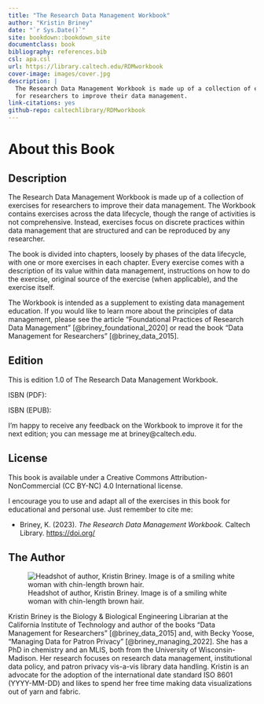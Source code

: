 ```yaml
--- 
title: "The Research Data Management Workbook"
author: "Kristin Briney"
date: "`r Sys.Date()`"
site: bookdown::bookdown_site
documentclass: book
bibliography: references.bib
csl: apa.csl
url: https://library.caltech.edu/RDMworkbook
cover-image: images/cover.jpg
description: |
  The Research Data Management Workbook is made up of a collection of exercises
  for researchers to improve their data management.
link-citations: yes
github-repo: caltechlibrary/RDMworkbook
---
```


# About this Book {-}

## Description {-}

The Research Data Management Workbook is made up of a collection of exercises for researchers to improve their data management. The Workbook contains exercises across the data lifecycle, though the range of activities is not comprehensive. Instead, exercises focus on discrete practices within data management that are structured and can be reproduced by any researcher.

The book is divided into chapters, loosely by phases of the data lifecycle, with one or more exercises in each chapter. Every exercise comes with a description of its value within data management, instructions on how to do the exercise, original source of the exercise (when applicable), and the exercise itself.

The Workbook is intended as a supplement to existing data management education. If you would like to learn more about the principles of data management, please see the article "Foundational Practices of Research Data Management" [@briney_foundational_2020] or read the book “Data Management for Researchers” [@briney_data_2015].

## Edition {-}

This is edition 1.0 of The Research Data Management Workbook.

ISBN (PDF): 

ISBN (EPUB): 

I’m happy to receive any feedback on the Workbook to improve it for the next edition; you can message me at briney\@caltech.edu.

## License {-}

This book is available under a Creative Commons Attribution-NonCommercial (CC BY-NC) 4.0 International license.

I encourage you to use and adapt all of the exercises in this book for educational and personal use. Just remember to cite me:

* Briney, K. (2023). *The Research Data Management Workbook.* Caltech Library. [https://doi.org/](https://doi.org/)

## The Author {-}

![Headshot of author, Kristin Briney. Image is of a smiling white woman with chin-length brown hair.](images/00_KristinBriney.jpg)

Kristin Briney is the Biology & Biological Engineering Librarian at the California Institute of Technology and author of the books “Data Management for Researchers” [@briney_data_2015] and, with Becky Yoose, “Managing Data for Patron Privacy" [@briney_managing_2022]. She has a PhD in chemistry and an MLIS, both from the University of Wisconsin-Madison. Her research focuses on research data management, institutional data policy, and patron privacy vis-a-vis library data handling. Kristin is an advocate for the adoption of the international date standard ISO 8601 (YYYY-MM-DD) and likes to spend her free time making data visualizations out of yarn and fabric.